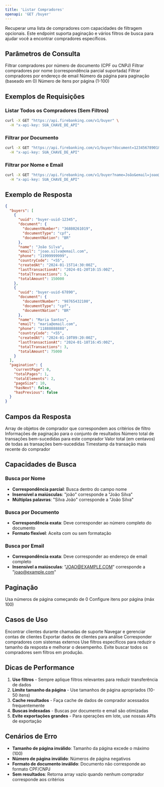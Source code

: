 ```yaml
---
title: 'Listar Compradores'
openapi: 'GET /buyer'
---
```


Recuperar uma lista de compradores com capacidades de filtragem opcionais. Este endpoint suporta paginação e vários filtros de busca para ajudar você a encontrar compradores específicos.

## Parâmetros de Consulta

<ParamField query="document" type="string">
  Filtrar compradores por número de documento (CPF ou CNPJ)
</ParamField>

<ParamField query="name" type="string">
  Filtrar compradores por nome (correspondência parcial suportada)
</ParamField>

<ParamField query="email" type="string">
  Filtrar compradores por endereço de email
</ParamField>

<ParamField query="page" type="integer" default="0">
  Número da página para paginação (baseado em 0)
</ParamField>

<ParamField query="size" type="integer" default="10">
  Número de itens por página (1-100)
</ParamField>

## Exemplos de Requisições

### Listar Todos os Compradores (Sem Filtros)
```bash cURL
curl -X GET "https://api.firebanking.com/v1/buyer" \
  -H "x-api-key: SUA_CHAVE_DE_API"
```

### Filtrar por Documento
```bash cURL
curl -X GET "https://api.firebanking.com/v1/buyer?document=12345678901&page=0&size=10" \
  -H "x-api-key: SUA_CHAVE_DE_API"
```

### Filtrar por Nome e Email
```bash cURL
curl -X GET "https://api.firebanking.com/v1/buyer?name=João&email=joao@example.com&page=0&size=20" \
  -H "x-api-key: SUA_CHAVE_DE_API"
```

## Exemplo de Resposta

```json Resposta
{
  "buyers": [
    {
      "uuid": "buyer-uuid-12345",
      "document": {
        "documentNumber": "36880261019",
        "documentType": "cpf",
        "documentNation": "BR"
      },
      "name": "João Silva",
      "email": "joao.silva@email.com",
      "phone": "11999999999",
      "countryCode": "+55",
      "createdAt": "2024-01-15T14:30:00Z",
      "lastTransactionAt": "2024-01-20T10:15:00Z",
      "totalTransactions": 5,
      "totalAmount": 150000
    },
    {
      "uuid": "buyer-uuid-67890",
      "document": {
        "documentNumber": "98765432100",
        "documentType": "cpf",
        "documentNation": "BR"
      },
      "name": "Maria Santos",
      "email": "maria@email.com",
      "phone": "11888888888",
      "countryCode": "+55",
      "createdAt": "2024-01-10T09:20:00Z",
      "lastTransactionAt": "2024-01-18T16:45:00Z",
      "totalTransactions": 3,
      "totalAmount": 75000
    }
  ],
  "pagination": {
    "currentPage": 0,
    "totalPages": 1,
    "totalElements": 2,
    "pageSize": 10,
    "hasNext": false,
    "hasPrevious": false
  }
}
```

## Campos da Resposta

<ResponseField name="buyers" type="array">
  Array de objetos de comprador que correspondem aos critérios de filtro
</ResponseField>

<ResponseField name="pagination" type="object">
  Informações de paginação para o conjunto de resultados
</ResponseField>

<ResponseField name="totalTransactions" type="integer">
  Número total de transações bem-sucedidas para este comprador
</ResponseField>

<ResponseField name="totalAmount" type="integer">
  Valor total (em centavos) de todas as transações bem-sucedidas
</ResponseField>

<ResponseField name="lastTransactionAt" type="string">
  Timestamp da transação mais recente do comprador
</ResponseField>

## Capacidades de Busca

### Busca por Nome
- **Correspondência parcial**: Busca dentro do campo nome
- **Insensível a maiúsculas**: "joão" corresponde a "João Silva"
- **Múltiplas palavras**: "Silva João" corresponde a "João Silva"

### Busca por Documento
- **Correspondência exata**: Deve corresponder ao número completo do documento
- **Formato flexível**: Aceita com ou sem formatação

### Busca por Email
- **Correspondência exata**: Deve corresponder ao endereço de email completo
- **Insensível a maiúsculas**: "JOAO@EXAMPLE.COM" corresponde a "joao@example.com"

## Paginação

<CardGroup cols={2}>
  <Card title="Baseada em Página" icon="list">
    Usa números de página começando de 0
  </Card>
  <Card title="Controle de Tamanho" icon="resize">
    Configure itens por página (máx 100)
  </Card>
</CardGroup>

## Casos de Uso

<CardGroup cols={2}>
  <Card title="Busca de Cliente" icon="search">
    Encontrar clientes durante chamadas de suporte
  </Card>
  <Card title="Gerenciamento de Conta" icon="users">
    Navegar e gerenciar contas de clientes
  </Card>
  <Card title="Análises" icon="chart-bar">
    Exportar dados de clientes para análise
  </Card>
  <Card title="Reconciliação" icon="balance-scale">
    Corresponder compradores com sistemas externos
  </Card>
</CardGroup>

<Info>
  Use filtros específicos para reduzir o tamanho da resposta e melhorar o desempenho. Evite buscar todos os compradores sem filtros em produção.
</Info>

## Dicas de Performance

1. **Use filtros** - Sempre aplique filtros relevantes para reduzir transferência de dados
2. **Limite tamanho da página** - Use tamanhos de página apropriados (10-50 itens)
3. **Cache resultados** - Faça cache de dados de comprador acessados frequentemente
4. **Buscas indexadas** - Buscas por documento e email são otimizadas
5. **Evite exportações grandes** - Para operações em lote, use nossas APIs de exportação

## Cenários de Erro

- **Tamanho de página inválido**: Tamanho da página excede o máximo (100)
- **Número de página inválido**: Números de página negativos
- **Formato de documento inválido**: Documento não corresponde ao formato CPF/CNPJ
- **Sem resultados**: Retorna array vazio quando nenhum comprador corresponde aos critérios